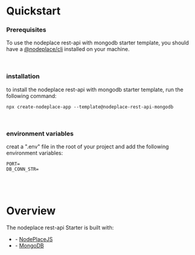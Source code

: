 
# Quickstart

### Prerequisites

To use the nodeplace rest-api with mongodb starter template, you should have a [@nodeplace/cli](#) installed on your machine.

<br />

### installation

to install the nodeplace rest-api with mongodb starter template, run the following command:

```shell
npx create-nodeplace-app --template@nodeplace-rest-api-mongodb
```

<br />

### environment variables

creat a ".env" file in the root of your project and add the following environment variables:

```shell
PORT=
DB_CONN_STR=
```

<br />
<br />

# Overview

The nodeplace rest-api Starter is built with:

- \- [NodePlaceJS](https://nodeplace-website.vercel.app/)
- \- [MongoDB](https://www.mongodb.com/)

<UL />
